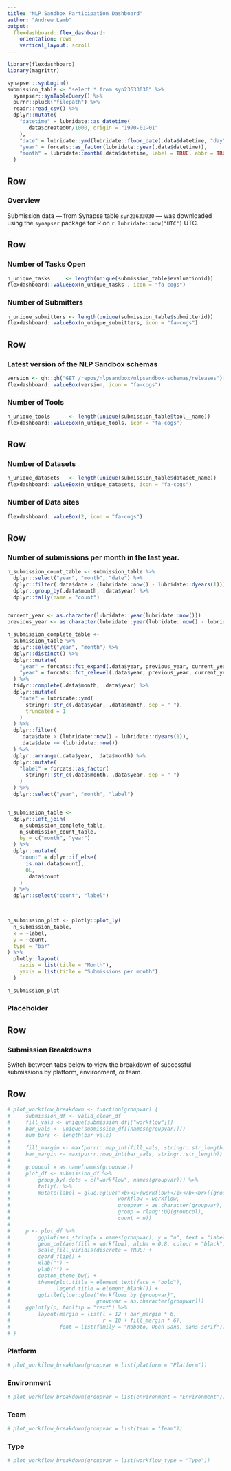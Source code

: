 ```yaml
---
title: "NLP Sandbox Participation Dashboard"
author: "Andrew Lamb"
output: 
  flexdashboard::flex_dashboard:
    orientation: rows
    vertical_layout: scroll
---
```


```r
library(flexdashboard)
library(magrittr)
```

```r
synapser::synLogin()
submission_table <- "select * from syn23633030" %>% 
  synapser::synTableQuery() %>% 
  purrr::pluck("filepath") %>% 
  readr::read_csv() %>% 
  dplyr::mutate(
    "datetime" = lubridate::as_datetime(
      .data$createdOn/1000, origin = "1970-01-01"
    ),
    "date" = lubridate::ymd(lubridate::floor_date(.data$datetime, "day")),
    "year" = forcats::as_factor(lubridate::year(.data$datetime)),
    "month" = lubridate::month(.data$datetime, label = TRUE, abbr = TRUE)
  ) 
```


Row {data-height=75}
-----------------------------------------------------------------------

### **Overview**

Submission data — from Synapse table `syn23633030` — was downloaded using the `synapser` package for R on `r lubridate::now("UTC")` UTC. 



Row
-----------------------------------------------------------------------

### Number of Tasks Open

```r
n_unique_tasks     <- length(unique(submission_table$evaluationid))
flexdashboard::valueBox(n_unique_tasks , icon = "fa-cogs")
```

### Number of Submitters

```r
n_unique_submitters <- length(unique(submission_table$submitterid))
flexdashboard::valueBox(n_unique_submitters, icon = "fa-cogs")
```


Row
-----------------------------------------------------------------------
### Latest version of the NLP Sandbox schemas

```r
version <- gh::gh("GET /repos/nlpsandbox/nlpsandbox-schemas/releases")[[1]]$tag_name
flexdashboard::valueBox(version, icon = "fa-cogs")
```


### Number of Tools

```r
n_unique_tools      <- length(unique(submission_table$tool__name))
flexdashboard::valueBox(n_unique_tools, icon = "fa-cogs")
```



Row
-----------------------------------------------------------------------

### Number of Datasets

```r
n_unique_datasets   <- length(unique(submission_table$dataset_name))
flexdashboard::valueBox(n_unique_datasets, icon = "fa-cogs")
```

### Number of Data sites

```r
flexdashboard::valueBox(2, icon = "fa-cogs")
```

Row
-----------------------------------------------------------------------

### Number of submissions per month in the last year.

```r
n_submission_count_table <- submission_table %>% 
  dplyr::select("year", "month", "date") %>% 
  dplyr::filter(.data$date > (lubridate::now() - lubridate::dyears(1))) %>% 
  dplyr::group_by(.data$month, .data$year) %>% 
  dplyr::tally(name = "count") 


current_year <- as.character(lubridate::year(lubridate::now()))
previous_year <- as.character(lubridate::year(lubridate::now() - lubridate::dyears(1)))

n_submission_complete_table <-
  submission_table %>% 
  dplyr::select("year", "month") %>% 
  dplyr::distinct() %>% 
  dplyr::mutate(
    "year" = forcats::fct_expand(.data$year, previous_year, current_year),
    "year" = forcats::fct_relevel(.data$year, previous_year, current_year)
  ) %>%
  tidyr::complete(.data$month, .data$year) %>%
  dplyr::mutate(
    "date" = lubridate::ymd(
      stringr::str_c(.data$year, .data$month, sep = " "),
      truncated = 1
    )
  ) %>% 
  dplyr::filter(
    .data$date > (lubridate::now() - lubridate::dyears(1)),
    .data$date <= (lubridate::now())
  ) %>% 
  dplyr::arrange(.data$year, .data$month) %>% 
  dplyr::mutate(
    "label" = forcats::as_factor(
      stringr::str_c(.data$month, .data$year, sep = " ")
    )
  ) %>% 
  dplyr::select("year", "month", "label")


n_submission_table <- 
  dplyr::left_join(
    n_submission_complete_table, 
    n_submission_count_table,
    by = c("month", "year")
  ) %>% 
  dplyr::mutate(
    "count" = dplyr::if_else(
      is.na(.data$count),
      0L,
      .data$count
    )
  ) %>% 
  dplyr::select("count", "label")   
  


n_submission_plot <- plotly::plot_ly(
  n_submission_table,
  x = ~label,
  y = ~count,
  type = "bar"
) %>%
  plotly::layout(
    xaxis = list(title = "Month"),
    yaxis = list(title = "Submissions per month")
  )

n_submission_plot

```


### Placeholder

Row {data-height=50}
-----------------------------------------------------------------------

### **Submission Breakdowns**

Switch between tabs below to view the breakdown of successful submissions by platform, environment, or team.

Row  {.tabset .tabset-fade}
-----------------------------------------------------------------------

```r
# plot_workflow_breakdown <- function(groupvar) {
#     submission_df <- valid_clean_df
#     fill_vals <- unique(submission_df[["workflow"]])
#     bar_vals <- unique(submission_df[[names(groupvar)]])
#     num_bars <- length(bar_vals)
#     
#     fill_margin <- max(purrr::map_int(fill_vals, stringr::str_length))
#     bar_margin <- max(purrr::map_int(bar_vals, stringr::str_length))
#     
#     groupcol = as.name(names(groupvar))
#     plot_df <- submission_df %>% 
#         group_by(.dots = c("workflow", names(groupvar))) %>% 
#         tally() %>% 
#         mutate(label = glue::glue("<b><i>{workflow}</i></b><br>[{groupvar}] <b>{group}</b>: {count} submissions",
#                                   workflow = workflow, 
#                                   groupvar = as.character(groupvar),
#                                   group = rlang::UQ(groupcol),
#                                   count = n))
#     
#     p <- plot_df %>% 
#         ggplot(aes_string(x = names(groupvar), y = "n", text = "label")) +
#         geom_col(aes(fill = workflow), alpha = 0.8, colour = "black", size = 0.2) +
#         scale_fill_viridis(discrete = TRUE) +
#         coord_flip() +
#         xlab("") +
#         ylab("") +
#         custom_theme_bw() +
#         theme(plot.title = element_text(face = "bold"),
#               legend.title = element_blank()) +
#         ggtitle(glue::glue("Workflows by {groupvar}", 
#                            groupvar = as.character(groupvar)))
#     ggplotly(p, tooltip = "text") %>%
#         layout(margin = list(l = 12 + bar_margin * 6,
#                              r = 10 + fill_margin * 6),
#                font = list(family = "Roboto, Open Sans, sans-serif"))
# }
```

### Platform

```r
# plot_workflow_breakdown(groupvar = list(platform = "Platform"))
```

### Environment

```r
# plot_workflow_breakdown(groupvar = list(environment = "Environment"))
```

### Team

```r
# plot_workflow_breakdown(groupvar = list(team = "Team"))
```


### Type

```r
# plot_workflow_breakdown(groupvar = list(workflow_type = "Type"))
```


